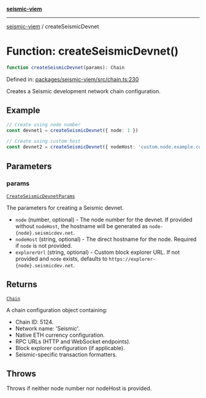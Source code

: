 [**seismic-viem**](/seismic-viem/README.mdx)

---

[seismic-viem](/seismic-viem/globals.mdx) / createSeismicDevnet

# Function: createSeismicDevnet()

```ts
function createSeismicDevnet(params): Chain
```

Defined in: [packages/seismic-viem/src/chain.ts:230](https://github.com/SeismicSystems/seismic-client/blob/9fcfa5c0984a89e84539dc512bd70bb63c77e3ef/packages/seismic-viem/src/chain.ts#L230)

Creates a Seismic development network chain configuration.

## Example

```typescript
// Create using node number
const devnet1 = createSeismicDevnet({ node: 1 })

// Create using custom host
const devnet2 = createSeismicDevnet({ nodeHost: 'custom.node.example.com' })
```

## Parameters

### params

[`CreateSeismicDevnetParams`](/seismic-viem/type-aliases/CreateSeismicDevnetParams.mdx)

The parameters for creating a Seismic devnet.

- `node` (number, optional) - The node number for the devnet. If provided without `nodeHost`,
  the hostname will be generated as `node-{node}.seismicdev.net`.
- `nodeHost` (string, optional) - The direct hostname for the node. Required if `node` is not provided.
- `explorerUrl` (string, optional) - Custom block explorer URL. If not provided and `node` exists,
  defaults to `https://explorer-{node}.seismicdev.net`.

## Returns

[`Chain`](https://github.com/wevm/viem)

A chain configuration object containing:

- Chain ID: 5124.
- Network name: 'Seismic'.
- Native ETH currency configuration.
- RPC URLs (HTTP and WebSocket endpoints).
- Block explorer configuration (if applicable).
- Seismic-specific transaction formatters.

## Throws

Throws if neither node number nor nodeHost is provided.
